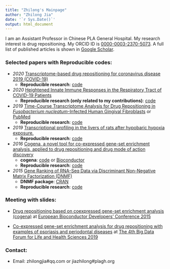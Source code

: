 ```yaml
---
title: "Zhilong's Mainpage"
author: "Zhilong Jia"
date: '`r Sys.Date()`'
output: html_document
---
```


I am an Assistant Professor in Chinese PLA General Hospital. My research interest is drug repositioning. My ORCID ID is [0000-0003-2370-5073](https://orcid.org/0000-0003-2370-5073). A full list of published articles is shown in [Google Scholar](https://scholar.google.com/citations?user=Nrqp1VsAAAAJ&hl=en).

### Selected papers with Reproducible codes:


* _2020_ [Transcriptome-based drug repositioning for coronavirus disease 2019 (COVID-19)](https://academic.oup.com/femspd/article/78/4/ftaa036/5871823)
   + **Reproducible research**: [code](https://github.com/zhilongjia/COVID-19)
   
* _2020_ [Heightened Innate Immune Responses in the Respiratory Tract of COVID-19 Patients](https://www.sciencedirect.com/science/article/pii/S1931312820302444?via%3Dihub)
   + **Reproducible research (only related to my contributions)**: [code](https://github.com/zhilongjia/nCoV2019)

* _2019_ [Time-Course Transcriptome Analysis for Drug Repositioning in *Fusobacterium nucleatum*-Infected Human Gingival Fibroblasts](https://www.frontiersin.org/articles/10.3389/fcell.2019.00204/full) or [PubMed](http://www.ncbi.nlm.nih.gov/pmc/articles/pmc6771468/)
    + **Reproducible research**: [code](https://github.com/zhilongjia/Fn_HGFcell)


* _2019_ [Transcriptional profiling in the livers of rats after hypobaric hypoxia exposure.](https://peerj.com/articles/6499/)
    + **Reproducible research**: [code](https://github.com/zhilongjia/AMS_gut_liver_rat)

* _2016_ [Cogena, a novel tool for co-expressed gene-set enrichment analysis, applied to drug repositioning and drug mode of action discovery](http://bmcgenomics.biomedcentral.com/articles/10.1186/s12864-016-2737-8)
    + **cogena**: [code](https://github.com/zhilongjia/cogena) or [Bioconductor](http://www.bioconductor.org/packages/devel/bioc/html/cogena.html)
    + **Reproducible research**: [code](https://github.com/zhilongjia/psoriasis)

*  _2015_ [Gene Ranking of RNA-Seq Data via Discriminant Non-Negative Matrix Factorization (DNMF)](http://journals.plos.org/plosone/article?id=10.1371/journal.pone.0137782)
    + **DNMF package**: [CRAN](https://cran.r-project.org/web/packages/DNMF/index.html)
    + **Reproducible research**: [code](https://github.com/zhilongjia/geneRanking)


### Meeting with slides:

* [Drug repositioning based on coexpressed gene-set enrichment analysis (cogena)](https://github.com/zhilongjia/slides/blob/master/eurobioc2015_FlashlightII_cogena_ZhilongJia.pdf) at [European Bioconductor Developers' Conference 2015](https://sites.google.com/site/eurobioc2015/)

* [Co-expressed gene-set enrichment analysis for drug repositioning with examples of psoriasis and periodontal diseases](https://github.com/zhilongjia/slides/blob/master/ZhilongJia-BDF20191013-v7.pdf) at [The 4th Big Data Forum for Life and Health Sciences 2019](https://bigd.big.ac.cn/conference/bdf2019)

### Contact:

* Email: zhilongjia#qq.com or jiazhilong#plagh.org




